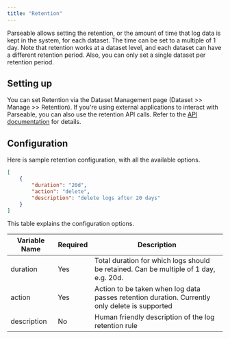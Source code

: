 ```yaml
---
title: "Retention"
---
```


Parseable allows setting the retention, or the amount of time that log data is kept in the system, for each dataset. The time can be set to a multiple of 1 day. Note that retention works at a dataset level, and each dataset can have a different retention period. Also, you can only set a single dataset per retention period.

## Setting up
You can set Retention via the Dataset Management page (Dataset >> Manage >> Retention). If you're using external applications to interact with Parseable, you can also use the retention API calls. Refer to the [API documentation](/docs/api) for details.

## Configuration
Here is sample retention configuration, with all the available options.


```json
[
    {
        "duration": "20d",
        "action": "delete",
        "description": "delete logs after 20 days"
    }
]
```

This table explains the configuration options.

|Variable Name|Required|Description|
|---|---|---|
duration|Yes|Total duration for which logs should be retained. Can be multiple of 1 day, e.g. 20d.|
action|Yes|Action to be taken when log data passes retention duration. Currently only delete is supported|
description|No|Human friendly description of the log retention rule|

